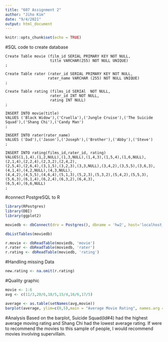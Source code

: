 ```yaml
---
title: "607 Assignment 2"
author: "Jiho Kim"
date: "9/4/2021"
output: html_document
---
```


```r
knitr::opts_chunk$set(echo = TRUE)
```

#SQL code to create database
```Postgresql
Create Table movie (film_id SERIAL PRIMARY KEY NOT NULL, 
					title VARCHAR(255) NOT NULL UNIQUE)
;

Create Table rater (rater_id SERIAL PRIMARY KEY NOT NULL,
				   rater_name VARCHAR (255) NOT NULL UNIQUE)
;

Create Table rating (films_id SERIAl  NOT NULL,
					rater_id INT NOT NULL,
					rating INT NULL)
;

INSERT INTO movie(title)
VALUES ('Black Widow'),('Cruella'),('Jungle Cruise'),('The Suicide Squad'),('Shang Chi'),('Candy Man')
;

INSERT INTO rater(rater_name)
VALUES ('Dad'),('Jason'),('Joseph'),('Brother'),('Abby'),('Steve')
;

INSERT INTO rating(films_id,rater_id, rating)
VALUES(1,1,4),(1,2,NULL),(1,3,NULL),(1,4,3),(1,5,4),(1,6,NULL),(2,1,4),(2,2,4),(2,3,2),(2,4,2),
(2,5,4),(2,6,4),(3,1,5),(3,2,3),(3,3,NULL),(3,4,2),(3,5,5),(3,6,3),(4,1,4),(4,2,NULL),(4,3,NULL),
(4,4,2),(4,5,5),(4,6,4),(5,1,3),(5,2,3),(5,3,2),(5,4,2),(5,5,3),(5,6,3),(6,1,4),(6,2,4),(6,3,2),(6,4,3),
(6,5,4),(6,6,NULL)
;
```

#connect PostgreSQL to R
```r

library(RPostgres)
library(DBI)
library(ggplot2)

moviedb <- dbConnect(drv = Postgres(), dbname = 'hw2', host='localhost', port=5432, user = 'postgres', password = 'wlgh7184')
```

```r
dbListTables(moviedb)
```

```r
r.movie <- dbReadTable(moviedb, 'movie')
r.rater <- dbReadTable(moviedb, 'rater')
r.rating <- dbReadTable(moviedb, 'rating')
```

#Handling missing Data
```r
new.rating <- na.omit(r.rating)
```

#Quality graphic
``` r
movie <- 1:6
avg <- c(11/3,20/6,18/5,15/4,16/6,17/5)

average <- as.table(setNames(avg,movie))
barplot(average, ylim=c(0,5),main = "Average Movie Rating", names.arg = c('1','2','3','4','5','6'))
```

#Analysis
Based on the barplot, Suicide Squad(Id#4) had the highest average moving rating and Shang Chi had the lowest average rating. If were to recommend the movies to this sample of people, I would recommend movies involving supervillain. 